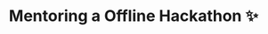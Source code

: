 ---
type: Blog
title: Mentoring a Offline Hackathon ✨
description: 
publishedDate: 2021/04/20
lastUpdatedDate: 2021/04/20
published: true
tags:
image:
---